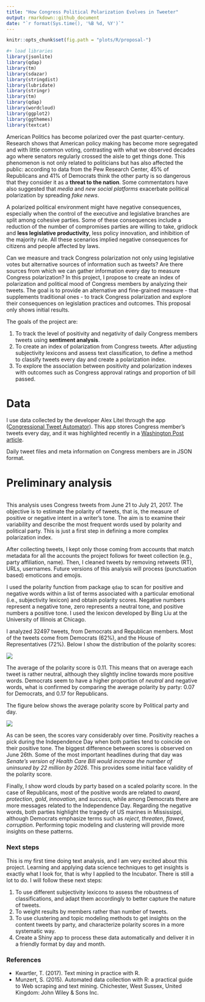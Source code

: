 ```yaml
---
title: "How Congress Political Polarization Evolves in Tweeter"
output: rmarkdown::github_document
date: "`r format(Sys.time(), '%B %d, %Y')`"
---
```


```r
knitr::opts_chunk$set(fig.path = "plots/R/proposal-")

#+ load libraries
library(jsonlite)
library(qdap)
library(tm)
library(sdazar)
library(stringdist)
library(lubridate)
library(stringr)
library(tm)
library(qdap)
library(wordcloud)
library(ggplot2)
library(ggthemes)
library(textcat)
```

American Politics has become polarized over the past quarter-century. Research shows that American policy making has become more segregated and with little common voting, contrasting with what we observed decades ago where senators regularly crossed the aisle to get things done. This phenomenon is not only related to politicians but has also affected the public: according to data from the Pew Research Center, 45% of Republicans and 41% of Democrats think the other party is so dangerous that they consider it as a **threat to the nation**. Some commentators have also suggested that *media* and *new social platforms* exacerbate political polarization by spreading *fake news*.

A polarized political environment might have negative consequences, especially when the control of the executive and legislative branches are split among cohesive parties. Some of these consequences include a reduction of the number of compromises parties are willing to take, gridlock and **less legislative productivity**,  less policy innovation, and inhibition of the majority rule. All these scenarios implied negative consequences for citizens and people affected by laws.

Can we measure and track Congress polarization not only using legislative votes but alternative sources of information such as tweets? Are there sources from which we can gather information every day to measure Congress polarization? In this project, I propose to create an index of polarization and political mood of Congress members by analyzing their tweets. The goal is to provide an alternative and fine-grained measure - that supplements traditional ones - to track Congress polarization and explore their consequences on legislation practices and outcomes. This proposal only shows initial results.

The goals of the project are:

1. To track the level of positivity and negativity of daily Congress members tweets using **sentiment analysis**.
2. To create an index of polarization from Congress tweets. After adjusting subjectivity lexicons and assess text classification, to define a method to classify tweets every day and create a polarization index.
3. To explore the association between positivity and polarization indexes with outcomes such as Congress approval ratings and proportion of bill passed.

# Data

I use data collected by the developer Alex Litel through the app ([Congressional Tweet Automator](https://github.com/alexlitel/congresstweets)). This app stores Congress member’s tweets every day, and it was highlighted recently in a [Washington Post article](https://www.washingtonpost.com/news/politics/wp/2017/06/26/how-congress-tweets-visualized/?utm_term=.6e80a8653a5f).

Daily tweet files and meta information on Congress members are in JSON format.

# Preliminary analysis

```r


```
This analysis uses Congress tweets from June 21 to July 21, 2017. The objective is to estimate the polarity of tweets, that is, the measure of positive or negative intent in a writer's tone. The aim is to examine their variability and describe the most frequent words used by polarity and political party. This is just a first step in defining a more complex polarization index.

After collecting tweets, I kept only those coming from accounts that match metadata for all the accounts the project follows for tweet collection (e.g., party affiliation, name). Then, I cleaned tweets by removing retweets (RT), URLs, usernames. Future versions of this analysis will process (punctuation based) emoticons and emojis.

I used the polarity function from package `qdap` to scan for positive and negative words within a list of terms associated with a particular emotional (i.e.,  subjectivity lexicon) and obtain polarity scores. Negative numbers represent a negative tone, zero represents a neutral tone, and positive numbers a positive tone. I used the lexicon developed by Bing Liu at the University of Illinois at Chicago.

I analyzed 32497 tweets, from Democrats and Republican members. Most of the tweets come from Democrats (62%), and the House of Representatives (72%). Below I show the distribution of the polarity scores:

![](figures/hist_polarity.png)

The average of the polarity score is 0.11. This means that on average each tweet is rather neutral, although they slightly incline towards more positive words. Democrats seem to have a higher proportion of *neutral* and negative words, what is confirmed by comparing the average polarity by party:  0.07 for Democrats, and 0.17 for Republicans.

The figure below shows the average polarity score by Political party and day.

![](figures/trend_polarity.png)

As can be seen, the scores vary considerably over time. Positivity reaches a pick during the Independence Day when both parties tend to coincide on their positive tone. The biggest difference between scores is observed on June 26th. Some of the most important headlines during that day was *Senate's version of Health Care Bill would increase the number of uninsured by 22 million by 2026*. This provides some initial face validity of the polarity score.

Finally, I show word clouds by party based on a scaled polarity score. In the case of Republicans, most of the positive words are related to *award*, *protection*, *gold*, *innovation*, and *success*, while among Democrats there are more messages related to the Independence Day. Regarding the negative words, both parties highlight the tragedy of US marines in Mississippi, although Democrats emphasize terms such as *reject*, *threaten*, *flawed*, *corruption*. Performing topic modeling and clustering will provide more insights on these patterns.


<!-- ![](figures/words_r.png)
![](figures/words_d.png)
 -->
### Next steps

This is my first time doing text analysis, and I am very excited about this project. Learning and applying data science techniques to get insights is exactly what I look for, that is why I applied to the Incubator. There is still a lot to do. I will follow these next steps:

1. To use different subjectivity lexicons to assess the robustness of classifications, and adapt them accordingly to better capture the nature of tweets.
2. To weight results by members rather than number of tweets.
3. To use clustering and topic modeling methods to get insights on the content tweets by party, and characterize polarity scores in a more systematic way.
4. Create a Shiny app to process these data automatically and deliver it in a friendly format by day and month.

### References

- Kwartler, T. (2017). Text mining in practice with R.
- Munzert, S. (2015). Automated data collection with R: a practical guide to Web scraping and text mining. Chichester, West Sussex, United Kingdom: John Wiley & Sons Inc.

